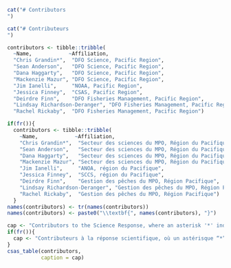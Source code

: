 ```r
cat("# Contributors
")
  ```

```r
cat("# Contributeurs
")
```


```r

contributors <- tibble::tribble(
  ~Name,            ~Affiliation,
  "Chris Grandin*",  "DFO Science, Pacific Region",
  "Sean Anderson",   "DFO Science, Pacific Region",
  "Dana Haggarty",   "DFO Science, Pacific Region",
  "Mackenzie Mazur", "DFO Science, Pacific Region",
  "Jim Ianelli",     "NOAA, Pacific Region",
  "Jessica Finney",  "CSAS, Pacific Region",
  "Deirdre Finn",    "DFO Fisheries Management, Pacific Region",
  "Lindsay Richardson-Deranger", "DFO Fisheries Management, Pacific Region",
  "Rachel Rickaby",  "DFO Fisheries Management, Pacific Region")

if(fr()){
  contributors <- tibble::tribble(
    ~Name,            ~Affiliation,
    "Chris Grandin*",  "Secteur des sciences du MPO, Région du Pacifique",
    "Sean Anderson",   "Secteur des sciences du MPO, Région du Pacifique",
    "Dana Haggarty",   "Secteur des sciences du MPO, Région du Pacifique",
    "Mackenzie Mazur", "Secteur des sciences du MPO, Région du Pacifique",
    "Jim Ianelli",     "ANOA, région du Pacifique",
    "Jessica Finney",  "SCCS, région du Pacifique",
    "Deirdre Finn",    "Gestion des pêches du MPO, Région Pacifique",
    "Lindsay Richardson-Deranger", "Gestion des pêches du MPO, Région Pacifique",
    "Rachel Rickaby",  "Gestion des pêches du MPO, Région Pacifique")
  }
names(contributors) <- tr(names(contributors))
names(contributors) <- paste0("\\textbf{", names(contributors), "}")
```

```r

cap <- "Contributors to the Science Response, where an asterisk '*' indicates the primary author(s)."
if(fr()){
  cap <- "Contributeurs à la réponse scientifique, où un astérisque “*” indique le(s) auteur(s) principal(aux)."
}
csas_table(contributors,
           caption = cap)
```

<!-- Decrease the table index by one to account for the contributors table: -->
\addtocounter{table}{-1}
